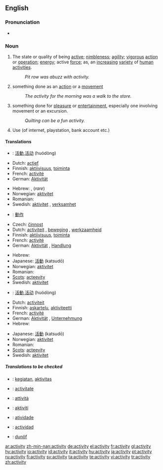 ==English==

===Pronunciation===
* {{audio|en-us-activity.ogg|Audio (US)}}

===Noun===
{{WikiSaurus-link|activity}}
{{en-noun|activit|ies}}

# The state or quality of being [[active]]; [[nimbleness]]; [[agility]]; [[vigorous]] [[action]] or [[operation]]; [[energy]]; active [[force]]; as, an [[increasing]] [[variety]] of [[human]] [[activities]].
#: ''Pit row was abuzz with activity.''
# something done as an [[action]] or a [[movement]]
#: ''The activity for the morning was a walk to the store.''
# something done for [[pleasure]] or [[entertainment]], especially one involving movement or an excursion.
#: ''Quilting can be a fun activity.''
# Use (of internet, playstation, bank account etc.)

====Translations====
{{trans-top|The state or quality of being active; nimbleness; agility; vigorous action or operation; energy; active force}}
* {{Chinese traditional/simplified}}: [[活動]],[[活动]] (huódòng)
* Dutch: [[actief]] {{f}}
* Finnish: [[aktiivisuus]], [[toiminta]]
* French: [[activité]] {{f}}
* German: [[Aktivität]] {{f}}
{{trans-mid}}
* Hebrew: {{he-translation|פעילות|pe‘ilút}} {{f}}, {{he-translation|מעש|má`as}} {{m}} (''rare'')
* Norwegian: [[aktivitet]] {{m}}
* Romanian: {{t|ro|activitate|f}}
* Swedish: [[aktivitet]] {{c}}, [[verksamhet]] {{c}}
{{trans-bottom}}

{{trans-top|something done as an action or a movement}}
* {{Chinese}}: [[動作]]
* Czech: [[činnost]] {{f}}
* Dutch: [[activiteit]] {{f}}, [[beweging]] {{f}}, [[werkzaamheid]] {{f}}
* Finnish: [[aktiivisuus]], [[toiminta]]
* French: [[activité]] {{f}}
* German: [[Aktivität]] {{f}}, [[Handlung]] {{f}}
{{trans-mid}}
* Hebrew: {{he-translation|פעילות|pe‘ilút}} {{f}}
* Japanese: [[活動]] (katsudō)
* Norwegian: [[aktivitet]] {{m}}
* Romanian: {{t|ro|activitate|f}}
* [[Scots]]: [[acteevity]]
* Swedish: [[aktivitet]] {{c}}
{{trans-bottom}}

{{trans-top|something done for pleasure or entertainment}}
* {{Chinese traditional/simplified}}: [[活動]],[[活动]] (huódòng)
* Dutch: [[activiteit]] {{f}}
* Finnish: [[askartelu]], [[aktiviteetti]]
* French: [[activité]] {{f}}
* German: [[Aktivität]] {{f}}, [[Unternehmung]] {{f}}
* Hebrew: {{he-translation|פעילות|pe‘ilút}} {{f}}
{{trans-mid}}
* Japanese: [[活動]] (katsudō)
* Norwegian: [[aktivitet]] {{m}}
* Romanian: {{t|ro|activitate|f}}
* [[Scots]]: [[acteevity]]
* Swedish: [[aktivitet]] {{c}}
{{trans-bottom}}

=====Translations to be checked=====
{{checktrans}}
{{top}}
* {{ttbc|Indonesian}}: [[giat|kegiatan]], [[aktivitas]]
* {{ttbc|Interlingua}}: [[activitate]]
* {{ttbc|Italian}}: [[attività]]
{{mid}}
* {{ttbc|Malay}}: [[aktiviti]]
* {{ttbc|Portuguese}}: [[atividade]]
* {{ttbc|Spanish}}: [[actividad]] {{f}}
* {{ttbc|Volapük}}: [[dunöf]]
{{bottom}}

[[ar:activity]]
[[zh-min-nan:activity]]
[[de:activity]]
[[el:activity]]
[[fr:activity]]
[[gl:activity]]
[[hy:activity]]
[[io:activity]]
[[id:activity]]
[[it:activity]]
[[hu:activity]]
[[ja:activity]]
[[pt:activity]]
[[ru:activity]]
[[fi:activity]]
[[sv:activity]]
[[ta:activity]]
[[te:activity]]
[[vi:activity]]
[[tr:activity]]
[[zh:activity]]